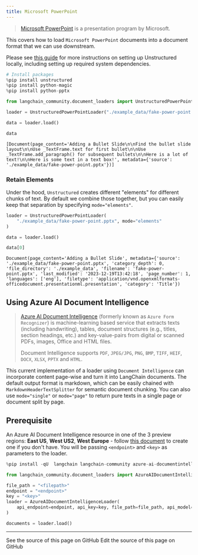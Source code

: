 ```yaml
---
title: Microsoft PowerPoint
---
```


>[Microsoft PowerPoint](https://en.wikipedia.org/wiki/Microsoft_PowerPoint) is a presentation program by Microsoft.

This covers how to load `Microsoft PowerPoint` documents into a document format that we can use downstream.

Please see [this guide](/oss/python/integrations/providers/unstructured/) for more instructions on setting up Unstructured locally, including setting up required system dependencies.

```python
# Install packages
%pip install unstructured
%pip install python-magic
%pip install python-pptx
```

```python
from langchain_community.document_loaders import UnstructuredPowerPointLoader

loader = UnstructuredPowerPointLoader("./example_data/fake-power-point.pptx")

data = loader.load()

data
```

```output
[Document(page_content='Adding a Bullet Slide\n\nFind the bullet slide layout\n\nUse _TextFrame.text for first bullet\n\nUse _TextFrame.add_paragraph() for subsequent bullets\n\nHere is a lot of text!\n\nHere is some text in a text box!', metadata={'source': './example_data/fake-power-point.pptx'})]
```

### Retain Elements

Under the hood, `Unstructured` creates different "elements" for different chunks of text. By default we combine those together, but you can easily keep that separation by specifying `mode="elements"`.

```python
loader = UnstructuredPowerPointLoader(
    "./example_data/fake-power-point.pptx", mode="elements"
)

data = loader.load()

data[0]
```

```output
Document(page_content='Adding a Bullet Slide', metadata={'source': './example_data/fake-power-point.pptx', 'category_depth': 0, 'file_directory': './example_data', 'filename': 'fake-power-point.pptx', 'last_modified': '2023-12-19T13:42:18', 'page_number': 1, 'languages': ['eng'], 'filetype': 'application/vnd.openxmlformats-officedocument.presentationml.presentation', 'category': 'Title'})
```

## Using Azure AI Document Intelligence

>[Azure AI Document Intelligence](https://aka.ms/doc-intelligence) (formerly known as `Azure Form Recognizer`) is machine-learning
>based service that extracts texts (including handwriting), tables, document structures (e.g., titles, section headings, etc.) and key-value-pairs from
>digital or scanned PDFs, images, Office and HTML files.
>
>Document Intelligence supports `PDF`, `JPEG/JPG`, `PNG`, `BMP`, `TIFF`, `HEIF`, `DOCX`, `XLSX`, `PPTX` and `HTML`.

This current implementation of a loader using `Document Intelligence` can incorporate content page-wise and turn it into LangChain documents. The default output format is markdown, which can be easily chained with `MarkdownHeaderTextSplitter` for semantic document chunking. You can also use `mode="single"` or `mode="page"` to return pure texts in a single page or document split by page.

## Prerequisite

An Azure AI Document Intelligence resource in one of the 3 preview regions: **East US**, **West US2**, **West Europe** - follow [this document](https://learn.microsoft.com/azure/ai-services/document-intelligence/create-document-intelligence-resource?view=doc-intel-4.0.0) to create one if you don't have. You will be passing `<endpoint>` and `<key>` as parameters to the loader.

```python
%pip install -qU  langchain langchain-community azure-ai-documentintelligence
```

```python
from langchain_community.document_loaders import AzureAIDocumentIntelligenceLoader

file_path = "<filepath>"
endpoint = "<endpoint>"
key = "<key>"
loader = AzureAIDocumentIntelligenceLoader(
    api_endpoint=endpoint, api_key=key, file_path=file_path, api_model="prebuilt-layout"
)

documents = loader.load()
```

---

<CardGroup cols={2}>
  <Card title="View Source" icon="eye" href="https://github.com/langchain-ai/docs/blob/main/src/oss/python/integrations/document_loaders/microsoft_powerpoint.mdx">
    See the source of this page on GitHub
  </Card>
  <Card title="Edit Source" icon="pen-to-square" href="https://github.com/langchain-ai/docs/edit/main/src/oss/python/integrations/document_loaders/microsoft_powerpoint.mdx">
    Edit the source of this page on GitHub
  </Card>
</CardGroup>
